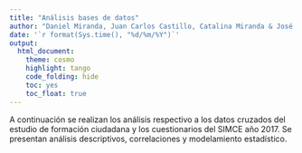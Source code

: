 ```yaml
---
title: "Análisis bases de datos"
author: "Daniel Miranda, Juan Carlos Castillo, Catalina Miranda & José Conejeros"
date: '`r format(Sys.time(), "%d/%m/%Y")`'
output: 
  html_document:
    theme: cosmo
    highlight: tango
    code_folding: hide
    toc: yes
    toc_float: true
---
```


A continuación se realizan los análisis respectivo a los datos cruzados del estudio de formación ciudadana y los cuestionarios del SIMCE año 2017. Se presentan análisis descriptivos, correlaciones y modelamiento estadístico. 
